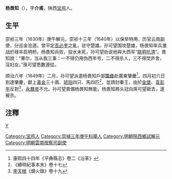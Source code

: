 '''杨畏知'''（{{bd|？||1649年||Yang楊}}），字'''介甫'''，陕西[[宝鸡|宝鸡]]人。

== 生平 ==
崇祯三年（1630年）庚午解元，崇祯十三年（1640年）以保举特用，历官云南副使，分巡金沧道。曾平定[[吾必奎|吾必奎]]之亂，驻守楚雄。孙可望围攻楚雄，杨畏知率兵激战於禄丰启明桥。杨畏知兵败，投水未死，孙可望劝说他與大西军“[[联明抗清|联明抗清]]”。畏知說：“果尔，当从我三事：一不得仍用伪西年号，二不得杀人，三不得焚庐舍，淫妇女。”孫可望悉數遵從。

顺治六年（1649年）二月，孙可望派遣杨畏知戶部[[龔彝|龔彝]]赴廣東肇慶<ref>康熙四十四年《平彝縣志》卷二《沿革》</ref>，四月初六日到達肇慶，獻上[[黃金|黃金]]三十兩、[[琥珀|琥珀]]四只、馬四匹<ref>《續明紀事本末》卷十七</ref>，並請封秦王，由於[[金堡|金堡]]、[[袁彭年|袁彭年]]反對<ref>[[李天根|李天根]]《爝火錄》卷十九</ref>，[[永曆帝|永曆帝]]不允。孙可望責備杨畏知無能，杨畏知將头冠向孫可望砸去，遂被杀。

==注釋==
{{reflist}}

{{崇禎十三年庚辰科賜特用出身金榜}}

{{Authority control}}

{{DEFAULTSORT:Yang楊}}
[[Category:宝鸡人|Category:宝鸡人]]
[[Category:崇禎三年庚午科舉人|Category:崇禎三年庚午科舉人]]
[[Category:明朝陝西鄉試解元|Category:明朝陝西鄉試解元]]
[[Category:明朝雲南按察司副使|Category:明朝雲南按察司副使]]
[[category:南明人物|Y]]